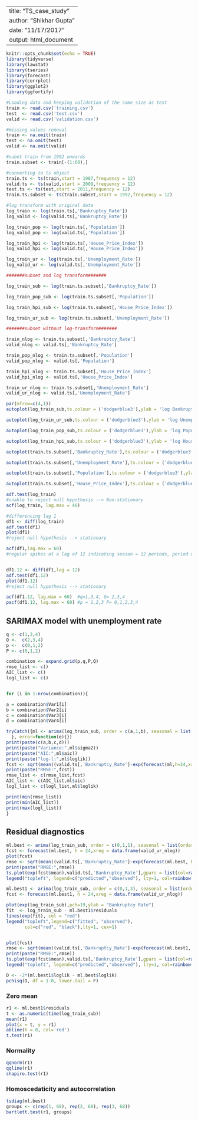 
---
title: "TS_case_study"
author: "Shikhar Gupta"
date: "11/17/2017"
output: html_document
---

```r
knitr::opts_chunk$set(echo = TRUE)
library(tidyverse)
library(lawstat)
library(tseries)
library(forecast)
library(corrplot)
library(ggplot2)
library(ggfortify)
```

```r
#Loading data and keeping validation of the same size as test
train <- read.csv('training.csv')
test  <- read.csv('test.csv')
valid <- read.csv('validation.csv')

#missing values removal
train <- na.omit(train)
test <- na.omit(test)
valid <- na.omit(valid)

#subet train from 1992 onwards
train.subset <- train[-(1:60),]

#converting to ts object
train.ts <- ts(train,start = 1987,frequency = 12)
valid.ts <- ts(valid,start = 2009,frequency = 12)
test.ts <- ts(test,start = 2011,frequency = 12)
train.ts.subset <- ts(train.subset,start = 1992,frequency = 12)

#log transform with original data
log_train <- log(train.ts[,'Bankruptcy_Rate'])
log_valid <- log(valid.ts[,'Bankruptcy_Rate'])

log_train_pop <- log(train.ts[,'Population'])
log_valid_pop <- log(valid.ts[,'Population'])

log_train_hpi <- log(train.ts[,'House_Price_Index'])
log_valid_hpi <- log(valid.ts[,'House_Price_Index'])

log_train_ur <- log(train.ts[,'Unemployment_Rate'])
log_valid_ur <- log(valid.ts[,'Unemployment_Rate'])

#######subset and log transform#######

log_train_sub <- log(train.ts.subset[,'Bankruptcy_Rate'])

log_train_pop_sub <- log(train.ts.subset[,'Population'])

log_train_hpi_sub <- log(train.ts.subset[,'House_Price_Index'])

log_train_ur_sub <- log(train.ts.subset[,'Unemployment_Rate'])

#######subset without log-transform#######

train_nlog <- train.ts.subset[,'Bankruptcy_Rate']
valid_nlog <- valid.ts[,'Bankruptcy_Rate']

train_pop_nlog <- train.ts.subset[,'Population']
valid_pop_nlog <- valid.ts[,'Population']

train_hpi_nlog <- train.ts.subset[,'House_Price_Index']
valid_hpi_nlog <- valid.ts[,'House_Price_Index']

train_ur_nlog <- train.ts.subset[,'Unemployment_Rate']
valid_ur_nlog <- valid.ts[,'Unemployment_Rate']

```


```r
par(mfrow=c(4,1))
autoplot(log_train_sub,ts.colour = ('dodgerblue3'),ylab = 'log Bankruptcy Rate',facets = TRUE)

autoplot(log_train_ur_sub,ts.colour = ('dodgerblue3'),ylab = 'log Unemployment Rate',facets = TRUE)

autoplot(log_train_pop_sub,ts.colour = ('dodgerblue3'),ylab = 'log Population',facets = TRUE)

autoplot(log_train_hpi_sub,ts.colour = ('dodgerblue3'),ylab = 'log House Price Index',facets = TRUE)

```


```r

autoplot(train.ts.subset[,'Bankruptcy_Rate'],ts.colour = ('dodgerblue3'),ylab = 'Bankruptcy Rate',facets = FALSE)

autoplot(train.ts.subset[,'Unemployment_Rate'],ts.colour = ('dodgerblue3'),ylab = 'Unemployment Rate',facets = FALSE)

autoplot(train.ts.subset[,'Population'],ts.colour = ('dodgerblue3'),ylab = 'Population',facets = FALSE)

autoplot(train.ts.subset[,'House_Price_Index'],ts.colour = ('dodgerblue3'),ylab = 'House Price Index',facets = FALSE)

```


```r
adf.test(log_train)
#unable to reject null hypothesis --> Non-stationary
acf(log_train, lag.max = 48)

#differencing lag 1
df1 <- diff(log_train)
adf.test(df1)
plot(df1)
#reject null hypothesis --> stationary

acf(df1,lag.max = 60)
#regular spikes at a lag of 12 indicating season = 12 periods, period of 5 is possible


df1.12 <- diff(df1,lag = 12)
adf.test(df1.12)
plot(df1.12)
#reject null hypothesis --> stationary

acf(df1.12, lag.max = 60)  #q=1,3,4, Q= 2,3,4
pacf(df1.12, lag.max = 60) #p = 1,2,3 P= 0,1,2,3,4
```

## SARIMAX model with unemployment rate

```r
q <- c(1,3,4)
Q <-  c(2,3,4)
p <-  c(0,1,2)
P <- c(0,1,2)

combination <- expand.grid(p,q,P,Q)
rmse_list <- c()
AIC_list <- c()
logl_list <- c()


for (i in 1:nrow(combination)){

a = combination$Var1[i]
b = combination$Var2[i]
c = combination$Var3[i]
d = combination$Var4[i]

tryCatch({ml <- arima(log_train_sub, order = c(a,1,b), seasonal = list(order = c(c,1,d), period = 12), method = "CSS-ML",xreg = data.frame(log_train_ur))
  }, error=function(e){})
print(paste(c(a,b,c,d)))
print(paste("Variance:",ml$sigma2))
print(paste("AIC:",ml$aic))
print(paste("log-l:",ml$loglik))
fcst <- sqrt(mean((valid.ts[,'Bankruptcy_Rate']-exp(forecast(ml,h=24,xreg = data.frame(log_valid_ur))$mean))^2))
print(paste("RMSE:",fcst))
rmse_list <- c(rmse_list,fcst)
AIC_list <- c(AIC_list,ml$aic)
logl_list <- c(logl_list,ml$loglik)

print(min(rmse_list))
print(min(AIC_list))
print(max(logl_list))
}

```


## Residual diagnostics
```r
ml.best <- arima(log_train_sub, order = c(0,1,1), seasonal = list(order = c(2,1,4), period = 12), method = "CSS-ML",xreg = data.frame(train_ur_nlog))
fcst <- forecast(ml.best, h = 24,xreg = data.frame(valid_ur_nlog))
plot(fcst)
rmse <- sqrt(mean((valid.ts[,'Bankruptcy_Rate']-exp(forecast(ml.best, h = 24,xreg = data.frame(valid_ur_nlog))$mean))^2))
print(paste("RMSE:",rmse))
ts.plot(exp(fcst$mean),valid.ts[,'Bankruptcy_Rate'],gpars = list(col=rainbow(10)))
legend("topleft", legend=c("predicted","observed"), lty=1, col=rainbow(10))

```

```r
ml.best1 <- arima(log_train_sub, order = c(0,1,3), seasonal = list(order = c(2,1,3), period = 12), method = "CSS-ML",xreg = data.frame(train_ur_nlog))
fcst <- forecast(ml.best1, h = 24,xreg = data.frame(valid_ur_nlog))

plot(exp(log_train_sub),pch=19,ylab = "Bankruptcy Rate")
fit  <- log_train_sub - ml.best1$residuals
lines(exp(fit), col = "red")
legend("topleft",legend=c("fitted", "observed"),
       col=c("red", "black"),lty=1, cex=1)


plot(fcst)
rmse <- sqrt(mean((valid.ts[,'Bankruptcy_Rate']-exp(forecast(ml.best1, h = 24,xreg = data.frame(valid_ur_nlog))$mean))^2))
print(paste("RMSE:",rmse))
ts.plot(exp(fcst$mean),valid.ts[,'Bankruptcy_Rate'],gpars = list(col=rainbow(10)),ylab = "Bankruptcy Rate")
legend("topleft", legend=c("predicted","observed"), lty=1, col=rainbow(10))

```







```r
D <- -2*(ml.best1$loglik - ml.best$loglik)
pchisq(D, df = 1-0, lower.tail = F)
```




### Zero mean
```r
r1 <- ml.best1$residuals
t <- as.numeric(time(log_train_sub))
mean(r1)
plot(x = t, y = r1)
abline(h = 0, col='red')
t.test(r1)
```

### Normality

```r
qqnorm(r1)
qqline(r1)
shapiro.test(r1)
```
### Homoscedaticity and autocorrelation

```r
tsdiag(ml.best)
groups <- c(rep(1, 68), rep(2, 68), rep(3, 68))
bartlett.test(r1, groups)
```
